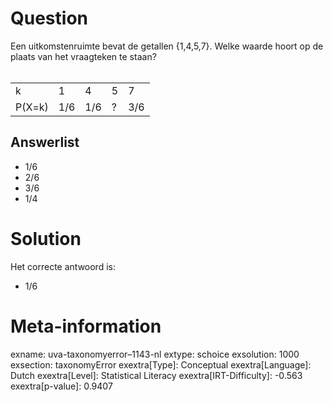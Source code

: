 Question
========

Een uitkomstenruimte bevat de getallen {1,4,5,7}. Welke waarde hoort op
de plaats van het vraagteken te staan?\
\

  -------- ----- ----- --- -----
  k        1     4     5   7
  P(X=k)   1/6   1/6   ?   3/6
  -------- ----- ----- --- -----

Answerlist
----------

* 1/6
* 2/6
* 3/6
* 1/4

Solution
========

Het correcte antwoord is: 

* 1/6

Meta-information
================
exname: uva-taxonomyerror--1143-nl
extype: schoice
exsolution: 1000
exsection: taxonomyError 
exextra[Type]: Conceptual
exextra[Language]: Dutch
exextra[Level]: Statistical Literacy
exextra[IRT-Difficulty]: -0.563
exextra[p-value]: 0.9407
